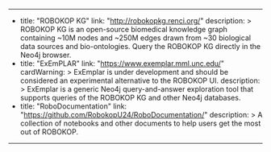 ---
- title: "ROBOKOP KG"
  link: "http://robokopkg.renci.org/"
  description: >
    ROBOKOP KG is an open-source biomedical knowledge graph 
    containing ~10M nodes and ~250M edges drawn from ~30 
    biological data sources and bio-ontologies. Query the 
    ROBOKOP KG directly in the Neo4j browser.
- title: "ExEmPLAR"
  link: "https://www.exemplar.mml.unc.edu/"
  cardWarning: >
    ExEmplar is under development and should be considered an
    experimental alternative to the ROBOKOP UI.
  description: >
    ExEmplar is a generic Neo4j query-and-answer exploration 
    tool that supports queries of the ROBOKOP KG and other 
    Neo4j databases.
- title: "RoboDocumentation"
  link: "https://github.com/RobokopU24/RoboDocumentation/"
  description: >
    A collection of notebooks and other documents to help 
    users get the most out of ROBOKOP.
---